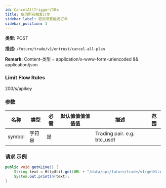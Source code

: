 ```yaml
---
id: CancelAllTrigger订单s
title: 取消所有触发订单
sidebar_label: 取消所有触发订单
sidebar_position: 3
---
```


**类型:** POST

**描述:** `/future/trade/v1/entrust/cancel-all-plan`

**Remark:** Content-类型 = application/x-www-form-urlencoded && application/json

### Limit Flow Rules

200/s/apikey

### 参数

| 名称   | 类型   | 必需 | 默认值值值值值值 | 描述                 | 范围 |
| ------ | ------ | --------- | ------- | --------------------------- | ------ |
| symbol | 字符串 | 是      |         | Trading pair. e.g. btc_usdt |        |

### 请求 示例

```java title="Java"
public void getKLine() {
    String text = HttpUtil.get(URL + "/data/api/future/trade/v1/getKLine?market=btc_usdt&类型=1min&since=0");
    System.out.println(text);
}
```

